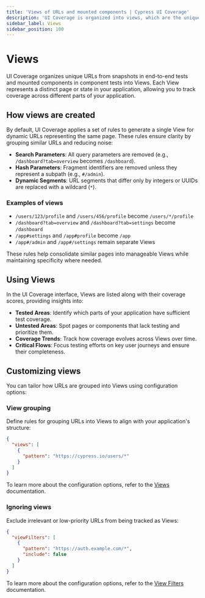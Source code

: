 ```yaml
---
title: 'Views of URLs and mounted components | Cypress UI Coverage'
description: 'UI Coverage is organized into views, which are the unique URLs across all snapshots from end-to-end tests and the unique mounted components from component tests.'
sidebar_label: Views
sidebar_position: 100
---
```


<ProductHeading product="ui-coverage" />

# Views

UI Coverage organizes unique URLs from snapshots in end-to-end tests and mounted components in component tests into Views. Each View represents a distinct page or state in your application, allowing you to track coverage across different parts of your application.

## How views are created

By default, UI Coverage applies a set of rules to generate a single View for dynamic URLs representing the same page. These rules ensure clarity by grouping similar URLs and reducing noise:

- **Search Parameters**: All query parameters are removed (e.g., `/dashboard?tab=overview` becomes `/dashboard`).
- **Hash Parameters**: Fragment identifiers are removed unless they represent a subpath (e.g., `#/admin`).
- **Dynamic Segments**: URL segments that differ only by integers or UUIDs are replaced with a wildcard (`*`).

### Examples of views

- `/users/123/profile` and `/users/456/profile` become `/users/*/profile`
- `/dashboard?tab=overview` and `/dashboard?tab=settings` become `/dashboard`
- `/app#settings` and `/app#profile` become `/app`
- `/app#/admin` and `/app#/settings` remain separate Views

These rules help consolidate similar pages into manageable Views while maintaining specificity where needed.

## Using Views

In the UI Coverage interface, Views are listed along with their coverage scores, providing insights into:

- **Tested Areas**: Identify which parts of your application have sufficient test coverage.
- **Untested Areas**: Spot pages or components that lack testing and prioritize them.
- **Coverage Trends**: Track how coverage evolves across Views over time.
- **Critical Flows**: Focus testing efforts on key user journeys and ensure their completeness.

## Customizing views

You can tailor how URLs are grouped into Views using configuration options:

### View grouping

Define rules for grouping URLs into Views to align with your application's structure:

```json
{
  "views": [
    {
      "pattern": "https://cypress.io/users/*"
    }
  ]
}
```

To learn more about the configuration options, refer to the [Views](/ui-coverage/configuration/views) documentation.

### Ignoring views

Exclude irrelevant or low-priority URLs from being tracked as Views:

```json
{
  "viewFilters": [
    {
      "pattern": "https://auth.example.com/*",
      "include": false
    }
  ]
}
```

To learn more about the configuration options, refer to the [View Filters](/ui-coverage/configuration/viewfilters) documentation.
